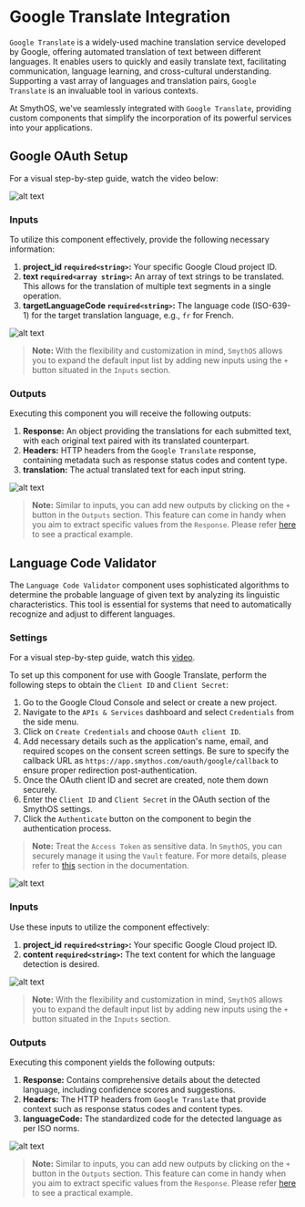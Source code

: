 
# Google Translate Integration

`Google Translate` is a widely-used machine translation service developed by Google, offering automated translation of text between different languages. It enables users to quickly and easily translate text, facilitating communication, language learning, and cross-cultural understanding. Supporting a vast array of languages and translation pairs, `Google Translate` is an invaluable tool in various contexts.

At SmythOS, we've seamlessly integrated with `Google Translate`, providing custom components that simplify the incorporation of its powerful services into your applications.

## Google OAuth Setup

For a visual step-by-step guide, watch the video below:

  <Image src="/img/googletranslate/screenshot1.png" alt="alt text" />

### Inputs

To utilize this component effectively, provide the following necessary information:

1. **project_id `required<string>`:** Your specific Google Cloud project ID.
2. **text `required<array string>`:** An array of text strings to be translated. This allows for the translation of multiple text segments in a single operation.
3. **targetLanguageCode `required<string>`:** The language code (ISO-639-1) for the target translation language, e.g., `fr` for French.

<Image src="/img/googletranslate/screenshot2.png" alt="alt text" />

> **Note:** With the flexibility and customization in mind, `SmythOS` allows you to expand the default input list by adding new inputs using the `+` button situated in the `Inputs` section.

### Outputs

Executing this component you will receive the following outputs:

1. **Response:** An object providing the translations for each submitted text, with each original text paired with its translated counterpart.
2. **Headers:** HTTP headers from the `Google Translate` response, containing metadata such as response status codes and content type.
3. **translation:** The actual translated text for each input string.

<Image src="/img/googletranslate/screenshot3.png" alt="alt text" />

> **Note:** Similar to inputs, you can add new outputs by clicking on the `+` button in the `Outputs` section. This feature can come in handy when you aim to extract specific values from the `Response`. Please refer [here](https://app.smythos.com/doc/#/components/APICall?id=example-without-authentication) to see a practical example.

## Language Code Validator

The `Language Code Validator` component uses sophisticated algorithms to determine the probable language of given text by analyzing its linguistic characteristics. This tool is essential for systems that need to automatically recognize and adjust to different languages.

### Settings

For a visual step-by-step guide, watch this [video](#google-oauth-setup).

To set up this component for use with Google Translate, perform the following steps to obtain the `Client ID` and `Client Secret`:

1. Go to the Google Cloud Console and select or create a new project.
2. Navigate to the `APIs & Services` dashboard and select `Credentials` from the side menu.
3. Click on `Create Credentials` and choose `OAuth client ID`.
4. Add necessary details such as the application's name, email, and required scopes on the consent screen settings. Be sure to specify the callback URL as `https://app.smythos.com/oauth/google/callback` to ensure proper redirection post-authentication.
5. Once the OAuth client ID and secret are created, note them down securely.
6. Enter the `Client ID` and `Client Secret` in the OAuth section of the SmythOS settings.
7. Click the `Authenticate` button on the component to begin the authentication process.

> **Note:** Treat the `Access Token` as sensitive data. In `SmythOS`, you can securely manage it using the `Vault` feature. For more details, please refer to [this](https://app.smythos.com/doc/#/vault/keysManagement) section in the documentation.

<Image src="/img/googletranslate/screenshot4.png" alt="alt text" />

### Inputs

Use these inputs to utilize the component effectively:

1. **project_id `required<string>`:** Your specific Google Cloud project ID.
2. **content `required<string>`:** The text content for which the language detection is desired.

<Image src="/img/googletranslate/screenshot5.png" alt="alt text" />

> **Note:** With the flexibility and customization in mind, `SmythOS` allows you to expand the default input list by adding new inputs using the `+` button situated in the `Inputs` section.

### Outputs

Executing this component yields the following outputs:

1. **Response:** Contains comprehensive details about the detected language, including confidence scores and suggestions.
2. **Headers:** The HTTP headers from `Google Translate` that provide context such as response status codes and content types.
3. **languageCode:** The standardized code for the detected language as per ISO norms.

<Image src="/img/googletranslate/screenshot6.png" alt="alt text" />

> **Note:** Similar to inputs, you can add new outputs by clicking on the `+` button in the `Outputs` section. This feature can come in handy when you aim to extract specific values from the `Response`. Please refer [here](https://app.smythos.com/doc/#/components/APICall?id=example-without-authentication) to see a practical example.